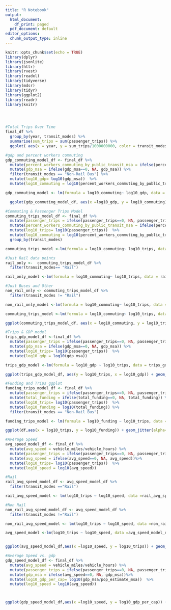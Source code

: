 ```yaml
---
title: "R Notebook"
output:
  html_document:
    df_print: paged
  pdf_document: default
editor_options:
  chunk_output_type: inline
---
```

 

```r

knitr::opts_chunk$set(echo = TRUE)
library(dplyr)
library(jsonlite)
library(httr)
library(rvest)
library(readxl)
library(tidyverse)
library(mdsr)   
library(tidyr)
library(ggplot2)
library(readr)
library(knitr)




#Total Trips Over Time
final_df %>% 
  group_by(year, transit_modes) %>% 
  summarise(sum_trips = sum(passenger_trips)) %>% 
  ggplot( aes(x = year, y = sum_trips/1000000000, color = transit_modes)) +geom_point() + labs(x= "Year", y= "Total Trips (in Billions)")
```

```r
#gdp and percent workers commuting
gdp_commuting_model_df <- final_df %>% 
  mutate(percent_workers_commuting_by_public_transit_msa = ifelse(percent_workers_commuting_by_public_transit_msa==0, NA, percent_workers_commuting_by_public_transit_msa))%>%
  mutate(gdp_msa = ifelse(gdp_msa==0, NA, gdp_msa)) %>%
  filter(transit_modes == "Non-Rail Bus") %>% 
  mutate(log10_gdp= log10(gdp_msa))  %>% 
  mutate(log10_commuting = log10(percent_workers_commuting_by_public_transit_msa))

gdp_commuting_model <- lm(formula = log10_commuting~ log10_gdp, data = gdp_commuting_model_df)

  ggplot(gdp_commuting_model_df, aes(x =log10_gdp, y = log10_commuting)) +geom_jitter(alpha= .2) + labs(x= "GDP by City (Scaled by log 10)", y = " % Workers Commuting via Public Transit (Scaled log 10)" , title = "Relationship between GDP and Commuting by Public Transit") + geom_smooth(method = 'lm') 
```
  
```r
#Commuting & Passenger Trips Model 
commuting_trips_model_df <- final_df %>% 
  mutate(passenger_trips = ifelse(passenger_trips==0, NA, passenger_trips)) %>% 
  mutate(percent_workers_commuting_by_public_transit_msa = ifelse(percent_workers_commuting_by_public_transit_msa==0, NA, percent_workers_commuting_by_public_transit_msa))%>%
  mutate(log10_trips= log10(passenger_trips))  %>% 
  mutate(log10_commuting = log10(percent_workers_commuting_by_public_transit_msa)) %>% 
  group_by(transit_modes)

commuting_trips_model <-lm(formula = log10_commuting~ log10_trips, data = commuting_trips_model_df)

#Just Rail data points
rail_only <-  commuting_trips_model_df %>% 
  filter(transit_modes== "Rail")

rail_only_model <-lm(formula = log10_commuting~ log10_trips, data = rail_only)

#Just Buses and Other
non_rail_only <- commuting_trips_model_df %>% 
  filter(transit_modes != "Rail")

non_rail_only_model <-lm(formula = log10_commuting~ log10_trips, data = non_rail_only)

commuting_trips_model <-lm(formula = log10_commuting~ log10_trips, data = commuting_trips_model_df)

ggplot(commuting_trips_model_df, aes(x = log10_commuting, y = log10_trips)) + geom_jitter(alpha= .2)+ labs(x= "Percent Workers Commuting by Public Transit (scaled  log10)", y = "Passenger Trips (scaled to log10)", title="Relationship between Percent of Workers Commuting and Trips") + geom_smooth(method = 'lm', formula = y~x, se = FALSE) + facet_grid(.~transit_modes) 
```

```r
#Trips & GDP model
trips_gdp_model_df <-final_df %>% 
  mutate(passenger_trips = ifelse(passenger_trips==0, NA, passenger_trips)) %>% 
  mutate(gdp_msa = ifelse(gdp_msa==0, NA, gdp_msa)) %>% 
  mutate(log10_trips= log10(passenger_trips))  %>% 
  mutate(log10_gdp = log10(gdp_msa)) 

trips_gdp_model <-lm(formula = log10_gdp ~ log10_trips, data = trips_gdp_model_df)

ggplot(trips_gdp_model_df, aes(y = log10_trips, x = log10_gdp)) + geom_jitter(alpha= .2)+ labs(x= "Passenger Trips (scaled to log10)", y = "City GDP (scaled to log10)", title = "Trips and GDP ") + geom_smooth(method = 'lm', formula = y~x) 

```


```r

#Funding and Trips ggplot
funding_trips_model_df <- final_df %>% 
  mutate(passenger_trips = ifelse(passenger_trips==0, NA, passenger_trips)) %>% 
  mutate(total_funding = ifelse(total_funding==0, NA, total_funding)) %>% 
  mutate(log10_trips= log10(passenger_trips))  %>% 
  mutate(log10_funding = log10(total_funding)) %>% 
  filter(transit_modes == "Non-Rail Bus")  

funding_trips_model <- lm(formula = log10_funding ~ log10_trips, data = funding_trips_model_df)

ggplot(df,aes(x = log10_trips, y = log10_funding)) + geom_jitter(alpha= .2)+ labs(x= "log10(Passenger Trips)", y = "log10(Total Funding)") + geom_smooth(method = 'lm', formula = y~x) 


```


```r
#Average Speed 
avg_speed_model_df <- final_df %>% 
  mutate(avg_speed = vehicle_miles/vehicle_hours) %>% 
  mutate(passenger_trips = ifelse(passenger_trips==0, NA, passenger_trips)) %>% 
  mutate(avg_speed = ifelse(avg_speed==0, NA, avg_speed))%>% 
  mutate(log10_trips= log10(passenger_trips))  %>% 
  mutate(log10_speed = log10(avg_speed))

#Rail
rail_avg_speed_model_df <- avg_speed_model_df %>%  
  filter(transit_modes =="Rail")

rail_avg_speed_model <- lm(log10_trips ~ log10_speed, data =rail_avg_speed_model_df)

#Non Rail
non_rail_avg_speed_model_df <- avg_speed_model_df %>%  
  filter(transit_modes !="Rail")

non_rail_avg_speed_model <- lm(log10_trips ~ log10_speed, data =non_rail_avg_speed_model_df)

avg_speed_model <-lm(log10_trips ~ log10_speed, data =avg_speed_model_df)


ggplot(avg_speed_model_df,aes(x =log10_speed, y = log10_trips)) + geom_jitter(alpha= .2)+ labs(x= "Average Speed", y = "Passenger Trips") + geom_smooth(method = 'lm', formula = y~x) + facet_grid(~transit_modes)


```


```r
#Average Speed vs. gdp
gdp_speed_model_df <- final_df %>% 
  mutate(avg_speed = vehicle_miles/vehicle_hours) %>% 
  mutate(passenger_trips = ifelse(passenger_trips==0, NA, passenger_trips)) %>% 
  mutate(gdp_msa = ifelse(avg_speed==0, NA, gdp_msa))%>% 
  mutate(log10_gdp_per_cap= log10(gdp_msa/pop_estimate_msa))  %>% 
  mutate(log10_speed = log10(avg_speed))



ggplot(gdp_speed_model_df,aes(x =log10_speed, y = log10_gdp_per_cap)) + geom_jitter(alpha= .2)+ labs(x= "Average Speed", y = "GDP") + geom_smooth(method = 'lm', formula = y~x)+ facet_grid(~transit_modes)

```

